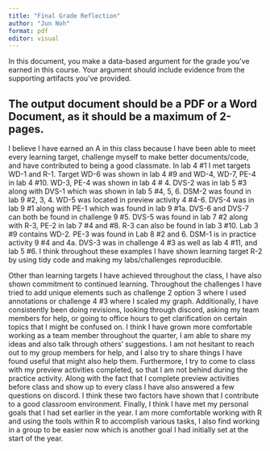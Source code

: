 ```yaml
---
title: "Final Grade Reflection"
author: "Jun Noh"
format: pdf
editor: visual
---
```


In this document, you make a data-based argument for the grade you've earned in this course. Your argument should include evidence from the supporting artifacts you've provided.

## The output document should be a PDF or a Word Document, as it should be a **maximum** of 2-pages.

I believe I have earned an A in this class because I have been able to meet every learning target, challenge myself to make better documents/code, and have contributed to being a good classmate. In lab 4 #1 I met targets WD-1 and R-1. Target WD-6 was shown in lab 4 #9 and WD-4, WD-7, PE-4 in lab 4 #10. WD-3, PE-4 was shown in lab 4 \# 4. DVS-2 was in lab 5 #3 along with DVS-1 which was shown in lab 5 #4, 5, 6. DSM-2 was found in lab 9 #2, 3, 4. WD-5 was located in preview activity 4 #4-6. DVS-4 was in lab 9 #1 along with PE-1 which was found in lab 9 #1a. DVS-6 and DVS-7 can both be found in challenge 9 #5. DVS-5 was found in lab 7 #2 along with R-3, PE-2 in lab 7 #4 and #8. R-3 can also be found in lab 3 #10. Lab 3 #9 contains WD-2. PE-3 was found in Lab 8 #2 and 6. DSM-1 is in practice activity 9 #4 and 4a. DVS-3 was in challenge 4 #3 as well as lab 4 #11, and lab 5 #6. I think throughout these examples I have shown learning target R-2 by using tidy code and making my labs/challenges reproducible.

Other than learning targets I have achieved throughout the class, I have also shown commitment to continued learning. Throughout the challenges I have tried to add unique elements such as challenge 2 option 3 where I used annotations or challenge 4 #3 where I scaled my graph. Additionally, I have consistently been doing revisions, looking through discord, asking my team members for help, or going to office hours to get clarification on certain topics that I might be confused on. I think I have grown more comfortable working as a team member throughout the quarter, I am able to share my ideas and also talk through others' suggestions. I am not hesitant to reach out to my group members for help, and I also try to share things I have found useful that might also help them. Furthermore, I try to come to class with my preview activities completed, so that I am not behind during the practice activity. Along with the fact that I complete preview activities before class and show up to every class I have also answered a few questions on discord. I think these two factors have shown that I contribute to a good classroom environment. Finally, I think I have met my personal goals that I had set earlier in the year. I am more comfortable working with R and using the tools within R to accomplish various tasks, I also find working in a group to be easier now which is another goal I had initially set at the start of the year.
